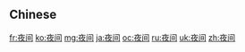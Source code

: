 {{also|夜間}}
==Chinese==
{{zh-see|夜間}}

[[fr:夜间]]
[[ko:夜间]]
[[mg:夜间]]
[[ja:夜间]]
[[oc:夜间]]
[[ru:夜间]]
[[uk:夜间]]
[[zh:夜间]]
